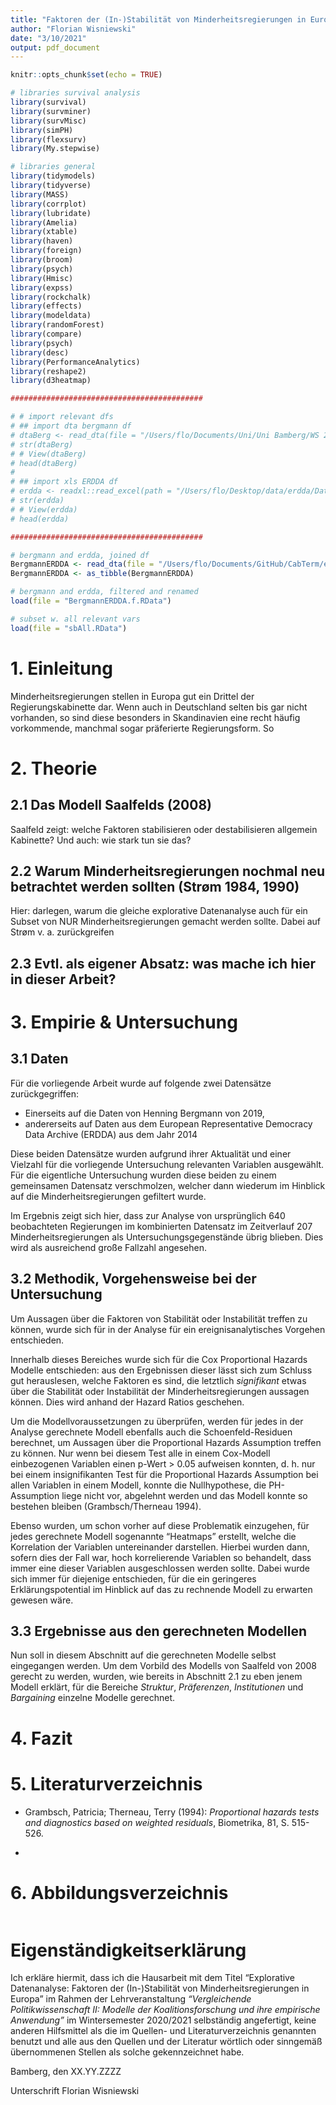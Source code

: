 ```yaml
---
title: "Faktoren der (In-)Stabilität von Minderheitsregierungen in Europa"
author: "Florian Wisniewski"
date: "3/10/2021"
output: pdf_document
---
```


```r
knitr::opts_chunk$set(echo = TRUE)
```

```r
# libraries survival analysis
library(survival)
library(survminer)
library(survMisc)
library(simPH)
library(flexsurv)
library(My.stepwise)

# libraries general
library(tidymodels)
library(tidyverse)
library(MASS)
library(corrplot)
library(lubridate)
library(Amelia)
library(xtable)
library(haven)
library(foreign)
library(broom)
library(psych)
library(Hmisc)
library(expss)
library(rockchalk)
library(effects)
library(modeldata)
library(randomForest)
library(compare)
library(psych)
library(desc)
library(PerformanceAnalytics)
library(reshape2)
library(d3heatmap)

###########################################

# # import relevant dfs
# ## import dta bergmann df
# dtaBerg <- read_dta(file = "/Users/flo/Documents/Uni/Uni Bamberg/WS 2020-21/S Koalitionsforschung/data/cabinets_2019_Bergmann.dta")
# str(dtaBerg)
# # View(dtaBerg)
# head(dtaBerg)
# 
# ## import xls ERDDA df
# erdda <- readxl::read_excel(path = "/Users/flo/Desktop/data/erdda/Data ERD-e_SA_SOE_JH_N-29_2014.xls")
# str(erdda)
# # View(erdda)
# head(erdda)

###########################################

# bergmann and erdda, joined df
BergmannERDDA <- read_dta(file = "/Users/flo/Documents/GitHub/CabTerm/erdda2014-Bergmann2019_merged.dta")
BergmannERDDA <- as_tibble(BergmannERDDA)

# bergmann and erdda, filtered and renamed
load(file = "BergmannERDDA.f.RData")

# subset w. all relevant vars
load(file = "sbAll.RData")

```

# 1. Einleitung

Minderheitsregierungen stellen in Europa gut ein Drittel der Regierungskabinette dar. Wenn auch in Deutschland selten bis gar nicht vorhanden, so sind diese besonders in Skandinavien eine recht häufig vorkommende, manchmal sogar präferierte Regierungsform. So 

# 2. Theorie

## 2.1 Das Modell Saalfelds (2008)

Saalfeld zeigt: welche Faktoren stabilisieren oder destabilisieren allgemein Kabinette? Und auch: wie stark tun sie das?

## 2.2 Warum Minderheitsregierungen nochmal neu betrachtet werden sollten (Strøm 1984, 1990)

Hier: darlegen, warum die gleiche explorative Datenanalyse auch für ein Subset von NUR Minderheitsregierungen gemacht werden sollte. Dabei auf Strøm v. a. zurückgreifen

## 2.3 Evtl. als eigener Absatz: was mache ich hier in dieser Arbeit?


# 3. Empirie & Untersuchung

## 3.1 Daten

Für die vorliegende Arbeit wurde auf folgende zwei Datensätze zurückgegriffen:

+ Einerseits auf die Daten von Henning Bergmann von 2019,
+ andererseits auf Daten aus dem European Representative Democracy Data Archive (ERDDA) aus dem Jahr 2014

Diese beiden Datensätze wurden aufgrund ihrer Aktualität und einer Vielzahl für die vorliegende Untersuchung relevanten Variablen ausgewählt. Für die eigentliche Untersuchung wurden diese beiden zu einem gemeinsamen Datensatz verschmolzen, welcher dann wiederum im Hinblick auf die Minderheitsregierungen gefiltert wurde.

Im Ergebnis zeigt sich hier, dass zur Analyse von ursprünglich 640 beobachteten Regierungen im kombinierten Datensatz im Zeitverlauf 207 Minderheitsregierungen als Untersuchungsgegenstände übrig blieben. Dies wird als ausreichend große Fallzahl angesehen.

## 3.2 Methodik, Vorgehensweise bei der Untersuchung

Um Aussagen über die Faktoren von Stabilität oder Instabilität treffen zu können, wurde sich für in der Analyse für ein ereignisanalytisches Vorgehen entschieden.

Innerhalb dieses Bereiches wurde sich für die Cox Proportional Hazards Modelle entschieden: aus den Ergebnissen dieser lässt sich zum Schluss gut herauslesen, welche Faktoren es sind, die letztlich *signifikant* etwas über die Stabilität oder Instabilität der Minderheitsregierungen aussagen können. Dies wird anhand der Hazard Ratios geschehen.

Um die Modellvoraussetzungen zu überprüfen, werden für jedes in der Analyse gerechnete Modell ebenfalls auch die Schoenfeld-Residuen berechnet, um Aussagen über die Proportional Hazards Assumption treffen zu können. Nur wenn bei diesem Test alle in einem Cox-Modell einbezogenen Variablen einen p-Wert > 0.05 aufweisen konnten, d. h. nur bei einem insignifikanten Test für die Proportional Hazards Assumption bei allen Variablen in einem Modell, konnte die Nullhypothese, die PH-Assumption liege nicht vor, abgelehnt werden und das Modell konnte so bestehen bleiben (Grambsch/Therneau 1994).

Ebenso wurden, um schon vorher auf diese Problematik einzugehen, für jedes gerechnete Modell sogenannte "Heatmaps" erstellt, welche die Korrelation der Variablen untereinander darstellen. Hierbei wurden dann, sofern dies der Fall war, hoch korrelierende Variablen so behandelt, dass immer eine dieser Variablen ausgeschlossen werden sollte. Dabei wurde sich immer für diejenige entschieden, für die ein geringeres Erklärungspotential im Hinblick auf das zu rechnende Modell zu erwarten gewesen wäre.

## 3.3 Ergebnisse aus den gerechneten Modellen

Nun soll in diesem Abschnitt auf die gerechneten Modelle selbst eingegangen werden. Um dem Vorbild des Modells von Saalfeld von 2008 gerecht zu werden, wurden, wie bereits in Abschnitt 2.1 zu eben jenem Modell erklärt, für die Bereiche *Struktur*, *Präferenzen*, *Institutionen* und *Bargaining* einzelne Modelle gerechnet.
<!-- Danach folgt in vorliegender Analyse direkt das Modell des *best fit* - anders als bei Saalfeld, wo noch der Bereich der *kritischen, externen Ereignisse* mit aufgenommen wurde. Jedoch wurde dies in vorliegender Analyse bewusst unterlassen, was dreierlei Gründe hat. Der erste Grund hierfür ist rein pragmatisch: in den für diese Arbeit vorliegenden Daten finden sich zwar Variablen, die, wie bei Saalfeld einbezogen, die Inflation und die Arbeitslosigkeit als kritische Events darstellen. Diese Variablen sind jedoch bezüglich ihrer Codierung nicht kongruent mit denen aus dem Vorbildmodell. -->
<!-- Zweitens muss auch in dieser Arbeit ein gewisser Rahmen gewahrt werden. Mit den anderen vier Bereichen und einem best fit-Modell ist dieser jedoch schon mehr als ausgereizt. -->
<!-- Drittens, und wohl der ausschlaggebendste Grund, wurde auch von Saalfeld darauf hingewiesen, dass die Variablen aus dem Bereich der *kritischen Ereignisse* wenig bis kein Erklärungspotential besitzen, . -->


# 4. Fazit


# 5. Literaturverzeichnis

+ Grambsch, Patricia; Therneau, Terry (1994): *Proportional hazards tests and diagnostics based on weighted residuals*, Biometrika, 81, S. 515-526.

+ 



# 6. Abbildungsverzeichnis

```r

```




# Eigenständigkeitserklärung


Ich erkläre hiermit, dass ich die Hausarbeit mit dem Titel "Explorative Datenanalyse: Faktoren der (In-)Stabilität von Minderheitsregierungen in Europa" im Rahmen der Lehrveranstaltung _"Vergleichende Politikwissenschaft II: Modelle der Koalitionsforschung und ihre empirische Anwendung"_ im Wintersemester 2020/2021 selbständig angefertigt, keine anderen Hilfsmittel als die im Quellen- und Literaturverzeichnis genannten benutzt und alle aus den Quellen und der Literatur wörtlich oder sinngemäß übernommenen Stellen als solche gekennzeichnet habe.



Bamberg, den XX.YY.ZZZZ



Unterschrift Florian Wisniewski


